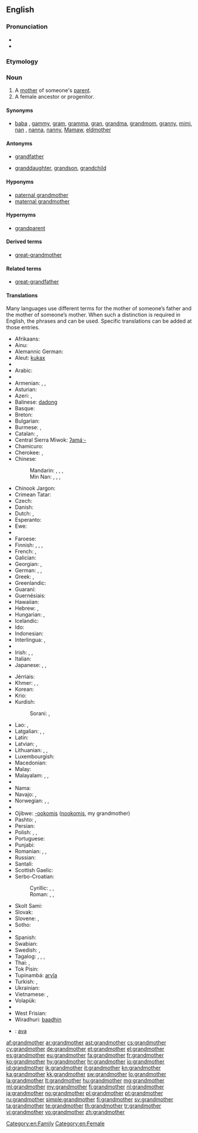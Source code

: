 ==English==
{{wikipedia}}

===Pronunciation===
* {{audio|en-us-grandmother.ogg|Audio (US)}}
* {{audio|En-uk-grandmother.ogg|Audio (UK)}}

===Etymology===
{{prefix|grand|mother}}

===Noun===
{{en-noun}}

# A [[mother]] of someone's [[parent]].
# A female ancestor or progenitor.

====Synonyms====
* {{sense|mother of someone’s parent}} [[baba]] {{qualifier|loanword from Eastern Europe}}, [[gammy]], [[gram]], [[gramma]], [[gran]], [[grandma]], [[grandmom]], [[granny]], [[mimi]], [[nan]] {{qualifier|British slang}}, [[nanna]], [[nanny]], [[Mamaw]], [[eldmother]]

====Antonyms====
* {{qualifier|with regard to gender}} [[grandfather]]
* {{qualifier|with regard to ancestry}} [[granddaughter]], [[grandson]], [[grandchild]]

====Hyponyms====
* [[paternal grandmother]]
* [[maternal grandmother]]

====Hypernyms====
* [[grandparent]]

====Derived terms====
* [[great-grandmother]]

====Related terms====
* [[great-grandfather]]

====Translations====
Many languages use different terms for the mother of someone’s father and the mother of someone’s mother. When such a distinction is required in English, the phrases {{term|maternal grandmother||mother of one’s mother}} and {{term|paternal grandmother||mother of one’s father}} can be used. Specific translations can be added at those entries.

{{trans-top|mother of someone's parent}}
* Afrikaans: {{t+|af|ouma}}
* Ainu: {{tø|ain|フチ|tr=huci}}
* Alemannic German: {{tø|gsw|Grosi|f}}
* Aleut: [[kukax]]
* {{trreq|am}}
* Arabic: {{t+|ar|جدة|f|tr=jádda(t)}}
* {{trreq|an}}
* Armenian: {{t+|hy|տատ|tr=tat}}, {{t-|hy|տատիկ|tr=tatik}}, {{t-|hy|հան|tr=han}}
* Asturian: {{t+|ast|güela|f}}
* Azeri: {{t+|az|nənə}}, {{t-|az|нәнә|sc=Cyrl}}
* Balinese: [[dadong]]
* Basque: {{t+|eu|amona}}
* Breton: {{t+|br|mamm-gozh|f}}
* Bulgarian: {{t+|bg|баба|f|tr=baba}}
* Burmese: {{t+|my|အဘွား|tr=əpʰwá|sc=Mymr}}, {{t+|my|ဘွားဘွား|tr=pʰwá pʰwá|sc=Mymr}}
* Catalan: {{t+|ca|àvia|f}}, {{t-|ca|iaia|f}}
* Central Sierra Miwok: [[ʔamáˑ-]]
* Chamicuro: {{tø|ccc|payako}}
* Cherokee: {{qualifier|paternal}} {{t-|chr|ᎡᏂᏏ|tr=enisi|sc=Cher}}, {{qualifier|maternal}} {{t-|chr|ᎠᎵᏏ|tr=alisi|sc=Cher}}
* Chinese:
*: Mandarin: {{t-|cmn|奶奶|tr=nǎinai|sc=Hani}} {{qualifier|paternal}}, {{t-|cmn|祖母|tr=zǔmǔ|sc=Hani}} {{qualifier|paternal}}, {{t-|cmn|外祖母|tr=wàizǔmǔ|sc=Hani}} {{qualifier|maternal}}, {{t|cmn|外婆|tr=wàipó|sc=Hani}} {{qualifier|maternal, colloquial}}
*: Min Nan: {{t+|nan|阿媽|tr=a-má|sc=Hans}}, {{t-|nan|阿嬤|tr=a-má|sc=Hans}}, {{t-|nan|外媽|tr=guā-má|sc=Hans}}, {{qualifier|maternal}} {{t-|nan|外嬤|tr=guā-má|sc=Hans}}
* Chinook Jargon: {{tø|chn|chope}}
* Crimean Tatar: {{tø|crh|qartana}}
* Czech: {{t+|cs|babička|f}}
* Danish: {{t-|da|bedstemor}}
* Dutch: {{t+|nl|grootmoeder}}, {{t+|nl|oma}}
* Esperanto: {{t-|eo|avino}}
* Ewe: {{tø|ee|mama}}
* {{trreq|ext}}
* Faroese: {{t+|fo|omma|f}}
* Finnish: {{t+|fi|isoäiti}}, {{t+|fi|mummi}}, {{t+|fi|mummo}}, {{t+|fi|isänäiti}}
* French: {{t+|fr|grand-mère|f}}, {{t+|fr|aïeule}}
* Galician: {{t+|gl|avoa|f}}
* Georgian: {{t-|ka|ბებია|tr=bebia|sc=Geor}}, {{t-|ka|დიდედა|tr=dideda|sc=Geor}}
* German: {{t+|de|Großmutter|f}}, {{t+|de|Omi|f}}, {{t+|de|Oma|f}}
* Greek: {{t+|el|γιαγιά|tr=yiayiá|f}}, {{t+|el|μάμμη|tr=mámmi|f}}
* Greenlandic: {{t-|kl|aanaq}}
* Guaraní: {{t-|gn|jarýi}}
* Guernésiais: {{tø|roa-grn|grand'-mère|m}}
* Hawaiian: {{tø|haw|kupunawahine}}
* Hebrew: {{t-|he|סבה|f|alt=סָבָה}}, {{t+|he|סבתא|f|alt=סָבְתָא}}
* Hungarian: {{t+|hu|nagyanya}}, {{t+|hu|nagymama}}
* Icelandic: {{t+|is|amma}}
* Ido: {{t+|io|avino}}
* Indonesian: {{t+|id|nenek}}
* Interlingua: {{t-|ia|granmatre}}, {{t-|ia|ava}}
* {{trreq|ie}}
* Irish: {{t-|ga|máthair mhór|f}}, {{t+|ga|seanmháthair|f}}, {{t-|ga|mamó|f}}
* Italian: {{t+|it|nonna|f}}
* Japanese: {{t-|ja|お婆さん|tr=[[おばあさん]], obāsan|sc=Jpan}}, {{t+|ja|祖母|tr=sobo|sc=Jpan}} {{qualifier|only about one's own}}, {{t+|ja|外祖母|tr=gaisobo|sc=Jpan}} {{qualifier|maternal, only about one's own}}
{{trans-mid}}
* Jèrriais: {{tø|roa-jer|manman|f}}
* Khmer: {{t+|km|ជីដូន|tr=chii doon|sc=Khmr}}, {{t+|km|យាយ|tr=yiey|sc=Khmr}}, {{t+|km|អយ្យកា|sc=Khmr|tr=ayyeakaa}}
* Korean: {{t+|ko|할머니|tr=halmeoni|sc=Kore}}
* Krio: {{tø|kri|granny}}
* Kurdish:
*: Sorani: {{t|ku|داپیر}}, {{t|ku|داپیره‌|f}}
* Lao: {{t-|lo|ຍ່າ|tr=ñaa|sc=Laoo}} {{qualifier|paternal}}, {{t-|lo|ແມ່ເຖົ້າ|tr=mëë-thao|sc=Laoo}} {{qualifier|maternal}}
* Latgalian: {{tø|ltg|vace}}, {{tø|ltg|vaceite}}, {{tø|ltg|babeņa}}
* Latin: {{t+|la|avia|f}}
* Latvian: {{t-|lv|vecāmāte}}, {{t-|lv|vecmamma}}
* Lithuanian: {{t-|lt|bobutė}}, {{t+|lt|senelė}}, {{t+|lt|močiutė}}
* Luxembourgish: {{t-|lb|Groussmamm|f}}
* Macedonian: {{t-|mk|баба|f|tr=bába}}
* Malay: {{t-|ms|nenek}}
* Malayalam: {{t-|ml|മുത്തശ്ശി|tr=muthassi}}, {{t+|ml|അമ്മുമ്മ|tr=ammumma}}, {{t+|ml|അമ്മമ്മ|tr=ammamma}}
* {{trreq|mwl}}
* Nama: {{tø|naq|ǁgaosas}}
* Navajo: {{qualifier|maternal}} {{tø|nv|amá sání}}, {{qualifier|paternal}} {{tø|nv|análí}}
* Norwegian: {{t+|no|bestemor}}, {{t+|no|mormor|m|f}} {{qualifier|maternal}}, {{t+|no|farmor|m|f}} {{qualifier|paternal}}
* {{trreq|nov}}
* Ojibwe: [[-ookomis]] ([[nookomis]], my grandmother)
* Pashto: {{t+|ps|نيا|f|tr=nyā|sc=ps-Arab}}, {{t+|ps|انا|f|tr=anā|sc=ps-Arab}}
* Persian: {{t+|fa|مادربزرگ|tr=mâdar-bozorg|sc=fa-Arab}}
* Polish: {{t+|pl|babcia|f}}, {{t+|pl|babka|f}}, {{t+|pl|babunia|f}} {{qualifier|diminutive}}
* Portuguese: {{t+|pt|avó|f}}
* Punjabi: {{t-|pa|ਨਾਨਿਮਾ|f|tr=Nanima |sc=Guru}}
* Romanian: {{t+|ro|bunică|f}}, {{t+|ro|mamaie|f}}, {{t-|ro|mama mare|f}}
* Russian: {{t+|ru|бабушка|f|tr=bábuška}}
* Santali: {{tø|sat|ᱟᱡᱤ|tr=aaji|sc=Olck}}
* Scottish Gaelic: {{t+|gd|seanmhair|f}}
* Serbo-Croatian:
*: Cyrillic: {{t-|sh|баба|f|tr=baba}}, {{t-|sh|нена|f}}, {{t-|sh|старамајка|f}}
*: Roman: {{t-|sh|baba|f}}, {{t-|sh|nena|f}}, {{t-|sh|staramajka|f}}
* Skolt Sami: {{tø|sms|äkk}}
* Slovak: {{t-|sk|baba|f}}
* Slovene: {{t+|sl|babica|f}}, {{t-|sl|stara mama|f}}
* Sotho: {{t-|st|nkgono}}
* {{trreq|so}}
* Spanish: {{t+|es|abuela|f}}
* Swabian: {{tø|swg|Ahna}}
* Swedish: {{t+|sv|farmor|c}} {{qualifier|paternal}}, {{t+|sv|mormor|c}} {{qualifier|maternal}}
* Tagalog: {{t+|tl|lola}}, {{t-|tl|impo}}, {{t-|tl|lelang}}, {{t-|tl|abwela}}
* Thai: {{qualifier|paternal}} {{t+|th|ย่า|tr=yàà|sc=Thai}}, {{qualifier|maternal}} {{t+|th|ยาย|tr=yaay|sc=Thai}}
* Tok Pisin: {{t-|tpi|tumbuna}}
* Tupinambá: [[aryîa]]
* Turkish: {{t+|tr|büyükanne}}, {{t+|tr|nine}}
* Ukrainian: {{t+|uk|бабуся|f|tr=babusja}}
* Vietnamese: {{qualifier|paternal}} {{t-|vi|bà nội}}, {{qualifier|maternal}} {{t-|vi|bà ngoại}}
* Volapük: {{t+|vo|lemot}}
* {{trreq|wa}}
* West Frisian: {{t+|fy|beppe|f}}
* Wiradhuri: [[baadhin]]
{{trans-bottom}}

{{checktrans-top}}
* {{ttbc|ia}}: [[ava]]
{{trans-bottom}}

[[Category:en:Family]]
[[Category:en:Female]]

[[af:grandmother]]
[[ar:grandmother]]
[[ast:grandmother]]
[[cs:grandmother]]
[[cy:grandmother]]
[[de:grandmother]]
[[et:grandmother]]
[[el:grandmother]]
[[es:grandmother]]
[[eu:grandmother]]
[[fa:grandmother]]
[[fr:grandmother]]
[[ko:grandmother]]
[[hy:grandmother]]
[[hr:grandmother]]
[[io:grandmother]]
[[id:grandmother]]
[[ik:grandmother]]
[[it:grandmother]]
[[kn:grandmother]]
[[ka:grandmother]]
[[kk:grandmother]]
[[sw:grandmother]]
[[lo:grandmother]]
[[la:grandmother]]
[[lt:grandmother]]
[[hu:grandmother]]
[[mg:grandmother]]
[[ml:grandmother]]
[[my:grandmother]]
[[fj:grandmother]]
[[nl:grandmother]]
[[ja:grandmother]]
[[no:grandmother]]
[[pl:grandmother]]
[[pt:grandmother]]
[[ru:grandmother]]
[[simple:grandmother]]
[[fi:grandmother]]
[[sv:grandmother]]
[[ta:grandmother]]
[[te:grandmother]]
[[th:grandmother]]
[[tr:grandmother]]
[[vi:grandmother]]
[[vo:grandmother]]
[[zh:grandmother]]